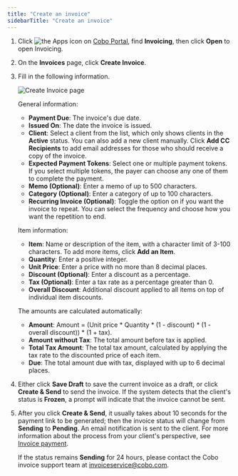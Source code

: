 ```yaml
---
title: "Create an invoice"
sidebarTitle: "Create an invoice"
---
```

1. Click <img src="/en/images/common/icon_apps.svg" className="icon" alt="the Apps icon"/> on [Cobo Portal](https://portal.cobo.com/login), find **Invoicing**, then click **Open** to open Invoicing.
2. On the **Invoices** page, click **Create Invoice**. 
3. Fill in the following information.

    <img src="/en/images/portal-apps/invoicing/create_invoice.png" className="screenshot_full_screen" alt="Create Invoice page"/>
    
    General information:
    - **Payment Due**: The invoice's due date.
    - **Issued On**: The date the invoice is issued.
    - **Client**: Select a client from the list, which only shows clients in the **Active** status. You can also add a new client manually. Click **Add CC Recipients** to add email addresses for those who should receive a copy of the invoice.
    - **Expected Payment Tokens**: Select one or multiple payment tokens. If you select multiple tokens, the payer can choose any one of them to complete the payment.
    - **Memo (Optional)**: Enter a memo of up to 500 characters.
    - **Category (Optional)**: Enter a category of up to 100 characters.
    - **Recurring Invoice (Optional)**: Toggle the option on if you want the invoice to repeat. You can select the frequency and choose how you want the repetition to end.

    Item information:
    - **Item**: Name or description of the item, with a character limit of 3-100 characters. To add more items, click **Add an Item**.
    - **Quantity**: Enter a positive integer.
    - **Unit Price**: Enter a price with no more than 8 decimal places.
    - **Discount (Optional)**: Enter a discount as a percentage.
    - **Tax (Optional)**: Enter a tax rate as a percentage greater than 0. 
    - **Overall Discount**: Additional discount applied to all items on top of individual item discounts. 

    The amounts are calculated automatically:

    - **Amount**: Amount = (Unit price * Quantity * (1 - discount) * (1 - overall discount)) * (1 + tax).
    - **Amount without Tax**: The total amount before tax is applied.
    - **Total Tax Amount**: The total tax amount, calculated by applying the tax rate to the discounted price of each item.
    - **Due**: The total amount due with tax, displayed with up to 6 decimal places.

4. Either click **Save Draft** to save the current invoice as a draft, or click **Create & Send** to send the invoice. If the system detects that the client's status is **Frozen**, a prompt will indicate that the invoice cannot be sent.
5. After you click **Create & Send**, it usually takes about 10 seconds for the payment link to be generated; then the invoice status will change from **Sending** to **Pending**. An email notification is sent to the client. For more information about the process from your client's perspective, see [Invoice payment](/en/apps/invoicing/payment).

    <Note>If the status remains **Sending** for 24 hours, please contact the Cobo invoice support team at [invoiceservice@cobo.com](mailto:invoiceservice@cobo.com).</Note>
